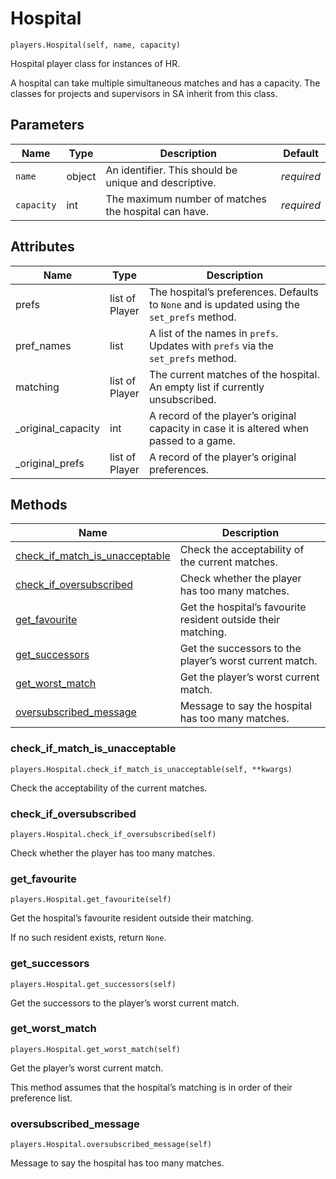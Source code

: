 # Hospital { #matching.players.Hospital }

`players.Hospital(self, name, capacity)`

Hospital player class for instances of HR.

A hospital can take multiple simultaneous matches and has a
capacity. The classes for projects and supervisors in SA inherit
from this class.

## Parameters

| Name       | Type   | Description                                           | Default    |
|------------|--------|-------------------------------------------------------|------------|
| `name`     | object | An identifier. This should be unique and descriptive. | _required_ |
| `capacity` | int    | The maximum number of matches the hospital can have.  | _required_ |

## Attributes

| Name               | Type           | Description                                                                                     |
|--------------------|----------------|-------------------------------------------------------------------------------------------------|
| prefs              | list of Player | The hospital's preferences. Defaults to ``None`` and is updated using the ``set_prefs`` method. |
| pref_names         | list           | A list of the names in ``prefs``. Updates with ``prefs`` via the ``set_prefs`` method.          |
| matching           | list of Player | The current matches of the hospital. An empty list if currently unsubscribed.                   |
| _original_capacity | int            | A record of the player's original capacity in case it is altered when passed to a game.         |
| _original_prefs    | list of Player | A record of the player's original preferences.                                                  |

## Methods

| Name | Description |
| --- | --- |
| [check_if_match_is_unacceptable](#matching.players.Hospital.check_if_match_is_unacceptable) | Check the acceptability of the current matches. |
| [check_if_oversubscribed](#matching.players.Hospital.check_if_oversubscribed) | Check whether the player has too many matches. |
| [get_favourite](#matching.players.Hospital.get_favourite) | Get the hospital's favourite resident outside their matching. |
| [get_successors](#matching.players.Hospital.get_successors) | Get the successors to the player's worst current match. |
| [get_worst_match](#matching.players.Hospital.get_worst_match) | Get the player's worst current match. |
| [oversubscribed_message](#matching.players.Hospital.oversubscribed_message) | Message to say the hospital has too many matches. |

### check_if_match_is_unacceptable { #matching.players.Hospital.check_if_match_is_unacceptable }

`players.Hospital.check_if_match_is_unacceptable(self, **kwargs)`

Check the acceptability of the current matches.

### check_if_oversubscribed { #matching.players.Hospital.check_if_oversubscribed }

`players.Hospital.check_if_oversubscribed(self)`

Check whether the player has too many matches.

### get_favourite { #matching.players.Hospital.get_favourite }

`players.Hospital.get_favourite(self)`

Get the hospital's favourite resident outside their matching.

If no such resident exists, return ``None``.

### get_successors { #matching.players.Hospital.get_successors }

`players.Hospital.get_successors(self)`

Get the successors to the player's worst current match.

### get_worst_match { #matching.players.Hospital.get_worst_match }

`players.Hospital.get_worst_match(self)`

Get the player's worst current match.

This method assumes that the hospital's matching is in order of
their preference list.

### oversubscribed_message { #matching.players.Hospital.oversubscribed_message }

`players.Hospital.oversubscribed_message(self)`

Message to say the hospital has too many matches.